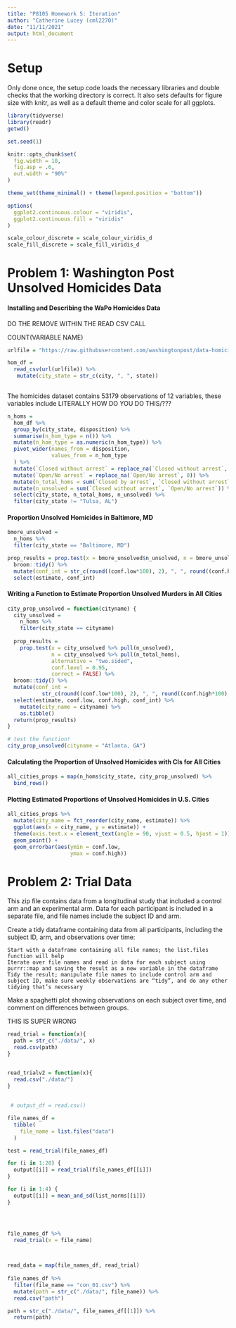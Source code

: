 ```yaml
---
title: "P8105 Homework 5: Iteration"
author: "Catherine Lucey (cml2270)"
date: "11/11/2021"
output: html_document
---
```


# Setup
Only done once, the setup code loads the necessary libraries and double checks that the working directory is correct. It also sets defaults for figure size with knitr, as well as a default theme and color scale for all ggplots.

```r
library(tidyverse)
library(readr)
getwd()

set.seed(1)

knitr::opts_chunk$set(
  fig.width = 10,
  fig.asp = .6,
  out.width = "90%"
)

theme_set(theme_minimal() + theme(legend.position = "bottom"))

options(
  ggplot2.continuous.colour = "viridis",
  ggplot2.continuous.fill = "viridis"
)

scale_colour_discrete = scale_colour_viridis_d
scale_fill_discrete = scale_fill_viridis_d

```

# Problem 1: Washington Post Unsolved Homicides Data

#### Installing and Describing the WaPo Homicides Data

DO THE REMOVE WITHIN THE READ CSV CALL

COUNT(VARIABLE NAME)

```r

urlfile = "https://raw.githubusercontent.com/washingtonpost/data-homicides/master/homicide-data.csv"

hom_df = 
  read_csv(url(urlfile)) %>% 
   mutate(city_state = str_c(city, ", ", state))
  
```

The homicides dataset contains 53179 observations of 12 variables, these variables include LITERALLY HOW DO YOU DO THIS/???

```r

n_homs =
  hom_df %>% 
  group_by(city_state, disposition) %>%
  summarise(n_hom_type = n()) %>% 
  mutate(n_hom_type = as.numeric(n_hom_type)) %>% 
  pivot_wider(names_from = disposition,
              values_from = n_hom_type
  ) %>% 
  mutate(`Closed without arrest` = replace_na(`Closed without arrest`, 0)) %>% 
  mutate(`Open/No arrest` = replace_na(`Open/No arrest`, 0)) %>% 
  mutate(n_total_homs = sum(`Closed by arrest`, `Closed without arrest` , `Open/No arrest`)) %>% 
  mutate(n_unsolved = sum(`Closed without arrest`, `Open/No arrest`)) %>% 
  select(city_state, n_total_homs, n_unsolved) %>%
  filter(city_state != "Tulsa, AL")

```

#### Proportion Unsolved Homicides in Baltimore, MD

```r

bmore_unsolved =
  n_homs %>% 
  filter(city_state == "Baltimore, MD")

prop_results = prop.test(x = bmore_unsolved$n_unsolved, n = bmore_unsolved$n_total_homs, alternative = "two.sided", conf.level = 0.95, correct = FALSE) %>% 
  broom::tidy() %>% 
  mutate(conf_int = str_c(round((conf.low*100), 2), ", ", round((conf.high*100), 2))) %>% 
  select(estimate, conf_int)

```

#### Writing a Function to Estimate Proportion Unsolved Murders in All Cities

```r

city_prop_unsolved = function(cityname) {
  city_unsolved =
    n_homs %>% 
    filter(city_state == cityname)
  
  prop_results =
    prop.test(x = city_unsolved %>% pull(n_unsolved), 
              n = city_unsolved %>% pull(n_total_homs), 
              alternative = "two.sided", 
              conf.level = 0.95, 
              correct = FALSE) %>% 
  broom::tidy() %>% 
  mutate(conf_int = 
           str_c(round((conf.low*100), 2), ", ", round((conf.high*100), 2))) %>% 
  select(estimate, conf.low, conf.high, conf_int) %>% 
    mutate(city_name = cityname) %>% 
    as.tibble()
  return(prop_results)
}

# test the function!
city_prop_unsolved(cityname = "Atlanta, GA")

```

#### Calculating the Proportion of Unsolved Homicides with CIs for All Cities

```r

all_cities_props = map(n_homs$city_state, city_prop_unsolved) %>% 
  bind_rows()

```

#### Plotting Estimated Proportions of Unsolved Homicides in U.S. Cities

```r

all_cities_props %>% 
  mutate(city_name = fct_reorder(city_name, estimate)) %>% 
  ggplot(aes(x = city_name, y = estimate)) +
  theme(axis.text.x = element_text(angle = 90, vjust = 0.5, hjust = 1)) +
  geom_point() +
  geom_errorbar(aes(ymin = conf.low, 
                    ymax = conf.high))

```

# Problem 2: Trial Data

This zip file contains data from a longitudinal study that included a control arm and an experimental arm. Data for each participant is included in a separate file, and file names include the subject ID and arm.

Create a tidy dataframe containing data from all participants, including the subject ID, arm, and observations over time:

    Start with a dataframe containing all file names; the list.files function will help
    Iterate over file names and read in data for each subject using purrr::map and saving the result as a new variable in the dataframe
    Tidy the result; manipulate file names to include control arm and subject ID, make sure weekly observations are “tidy”, and do any other tidying that’s necessary

Make a spaghetti plot showing observations on each subject over time, and comment on differences between groups.

THIS IS SUPER WRONG 

```r

read_trial = function(x){
  path = str_c("./data/", x)
  read.csv(path)
}


read_trialv2 = function(x){
  read.csv("./data/")
}
  
  
 # output_df = read.csv()

file_names_df =
  tibble(
    file_name = list.files("data")
  )

test = read_trial(file_names_df)

for (i in 1:20) {
  output[[i]] = read_trial(file_names_df[[i]])
}

for (i in 1:4) {
  output[[i]] = mean_and_sd(list_norms[[i]])
}




file_names_df %>% 
  read_trial(x = file_name)

  

read_data = map(file_names_df, read_trial)
  
file_names_df %>% 
  filter(file_name == "con_01.csv") %>%
  mutate(path = str_c("./data/", file_name)) %>% 
  read.csv("path")
```

```r

path = str_c("./data/", file_names_df[[1]]) %>% 
  return(path)
```

